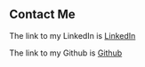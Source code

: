 ## Contact Me

The link to my LinkedIn is [LinkedIn](https://www.linkedin.com/in/zachary-jayes-a78519187/)

The link to my Github is [Github](https://github.com/ZJayes)
